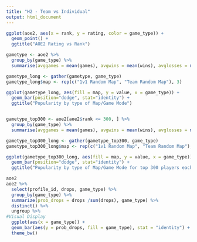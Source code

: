 ```yaml
---
title: "H2 - Team vs Individual"
output: html_document
---
```


```r
ggplot(aoe2, aes(x = rank, y = rating, color = game_type)) + 
  geom_point() + 
  ggtitle("AOE2 Rating vs Rank")
```

```r
gametype <- aoe2 %>%
  group_by(game_type) %>%
  summarise(avggames = mean(games), avgwins = mean(wins), avglosses = mean(losses))

gametype_long <- gather(gametype, game_type)
gametype_long$map <- rep(c("1v1 Random Map", "Team Random Map"), 3)

ggplot(gametype_long, aes(fill = map, y = value, x = game_type)) + 
  geom_bar(position="dodge", stat="identity") + 
  ggtitle("Popularity by type of Map/Game Mode")


gametype_top300 <- aoe2[aoe2$rank <= 300, ] %>%
  group_by(game_type) %>%
  summarise(avggames = mean(games), avgwins = mean(wins), avglosses = mean(losses))

gametype_top300_long <- gather(gametype_top300, game_type)
gametype_top300_long$map <- rep(c("1v1 Random Map", "Team Random Map"), 3)

ggplot(gametype_top300_long, aes(fill = map, y = value, x = game_type)) + 
  geom_bar(position="dodge", stat="identity") + 
  ggtitle("Popularity by type of Map/Game Mode for top 300 players each")


```

```r
aoe2
aoe2 %>%
  select(profile_id, drops, game_type) %>%
  group_by(game_type) %>%
  summarize(prob_drops = drops /sum(drops), game_type) %>%
  distinct() %>%
  ungroup %>%
#Visual Display
  ggplot(aes(x = game_type)) +
  geom_bar(aes(y = prob_drops, fill = game_type), stat = "identity") +
  theme_bw()

```

